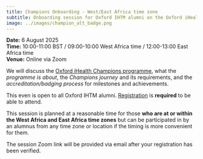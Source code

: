 ```yaml
---
title: Champions Onboarding - West/East Africa time zone
subtitle: Onboarding session for Oxford IHTM alumni on the Oxford iHealth Champions programme
image: ../images/champion_alt_badge.png
---
```


::: {.column-margin}
**Date:** 6 August 2025    
**Time:** 10:00-11:00 BST / 09:00-10:00 West Africa time / 12:00-13:00 East Africa time    
**Venue:** Online via Zoom
:::

We will discuss the [Oxford iHealth Champions programme](https://oxford-ihtm.io/champions/), what the *programme is about*, the *Champions journey* and its requirements, and the *accreditation/badging process* for milestones and achievements.

This even is open to all Oxford IHTM alumni. [Registration](https://forms.gle/vWy1qMbjALSHAswY7) is **required** to be able to attend.

This session is planned at a reasonable time for those **who are at or within the West Africa and East Africa time zones** but can be participated in by an alumnus from any time zone or location if the timing is more convenient for them.

The session Zoom link will be provided via email after your registration has been verified.

